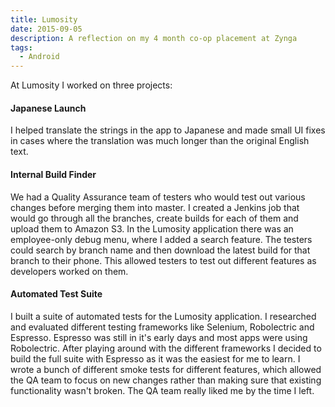 ```yaml
---
title: Lumosity
date: 2015-09-05
description: A reflection on my 4 month co-op placement at Zynga
tags:
  - Android
---
```


At Lumosity I worked on three projects:

#### Japanese Launch

I helped translate the strings in the app to Japanese and made small UI fixes in cases where the translation was 
much longer than the original English text.

#### Internal Build Finder

We had a Quality Assurance team of testers who would test out various changes before merging them into master. 
I created a Jenkins job that would go through all the branches, create builds for each of them and upload them to 
Amazon S3. In the Lumosity application there was an employee-only debug menu, where I added a search feature.
The testers could search by branch name and then download the latest build for that branch to their phone. This
allowed testers to test out different features as developers worked on them.

#### Automated Test Suite

I built a suite of automated tests for the Lumosity application. I researched and evaluated different testing
frameworks like Selenium, Robolectric and Espresso. Espresso was still in it's early days and most apps were
using Robolectric. After playing around with the different frameworks I decided to build the full suite with
Espresso as it was the easiest for me to learn. I wrote a bunch of different smoke tests for different features,
which allowed the QA team to focus on new changes rather than making sure that existing functionality wasn't 
broken. The QA team really liked me by the time I left.